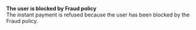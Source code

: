   
<Card title="130004" href="/errors/codes/130004">  

 **The user is blocked by Fraud policy**  
 The instant payment is refused because the user has been blocked by the Fraud policy.  

</Card>